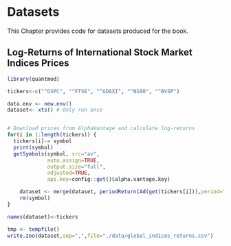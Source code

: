 # Datasets 

This Chapter provides code for datasets produced for the book.

## Log-Returns of International Stock Market Indices Prices {#dt-indices}
```r
library(quantmod)

tickers<-c("^GSPC", "^FTSE", "^GDAXI", "^N100", "^BVSP")

data.env <- new.env()
dataset<- xts() # Only run once


# Download prices from AlphaVantage and calculate log-returns
for(i in 1:length(tickers)) {
  tickers[i]-> symbol
  print(symbol)
  getSymbols(symbol, src="av",
             auto.assign=TRUE,
             output.size="full",
             adjusted=TRUE,
             api.key=config::get()$alpha.vantage.key)

    dataset <- merge(dataset, periodReturn(Ad(get(tickers[i])),period="daily", type='log'))
    rm(symbol)
}

names(dataset)<-tickers

tmp <- tempfile()
write.zoo(dataset,sep=",",file="./data/global_indices_returns.csv")
```
